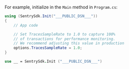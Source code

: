 For example, initialize in the `Main` method in `Program.cs`:

```csharp {filename:Program.cs}
using (SentrySdk.Init("___PUBLIC_DSN___"))
{
    // App code

    // Set TracesSampleRate to 1.0 to capture 100%
    // of transactions for performance monitoring.
    // We recommend adjusting this value in production
    options.TracesSampleRate = 1.0;
}
```

```fsharp {filename:Program.fs}
use __ = SentrySdk.Init ("___PUBLIC_DSN___")
```

